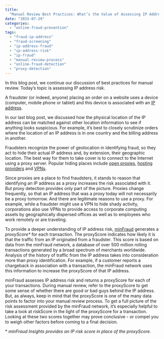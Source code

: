 ```yaml
---
title:
  "Manual Review Best Practices: What’s the Value of Assessing IP Address Risk?"
date: "2015-07-29"
categories:
  - "online-fraud-prevention"
tags:
  - "fraud-ip-address"
  - "fraud-screening"
  - "ip-address-fraud"
  - "ip-address-risk"
  - "ip-fraud"
  - "manual-review-process"
  - "online-fraud-detection"
  - "proxy-detection"
---
```


In this blog post, we continue our discussion of best practices for manual
review. Today’s topic is assessing IP address risk.

A fraudster (or indeed, anyone) placing an order on a website uses a device
(computer, mobile phone or tablet) and this device is associated with an
[IP address](https://en.wikipedia.org/wiki/IP_address).

In our last blog post, we discussed how the physical location of the IP address
can be matched against other location information to see if anything looks
suspicious. For example, it’s best to closely scrutinize orders where the
location of an IP address is in one country and the billing address in another.

Fraudsters recognize the power of geolocation in identifying fraud, so they act
to hide their actual IP address and, by extension, their geographic location.
The best way for them to take cover is to connect to the Internet using a proxy
server. Popular hiding places include
[open proxies](https://en.wikipedia.org/wiki/Open_proxy),
[hosting providers](https://www.spamhaus.org/news/article/687/how-hosting-providers-can-battle-fraudulent-sign-ups)
and [VPNs](https://en.wikipedia.org/wiki/Virtual_private_network).

Since proxies are a place to find fraudsters, it stands to reason that
identifying an IP address as a proxy increases the risk associated with it. But
proxy detection provides only part of the picture. Proxies change frequently, so
that an IP address that was a proxy today will not necessarily be a proxy
tomorrow. And there are legitimate reasons to use a proxy. For example, while a
fraudster might use a VPN to hide shady activity, corporations also use VPNs to
provide access to corporate computing assets by geographically dispersed offices
as well as to employees who work remotely or are traveling.

To provide a deeper understanding of IP address risk,
[minFraud](https://www.maxmind.com/en/minfraud-services) generates a
_proxyScore\*_ for each transaction. The proxyScore indicates how likely it is
that the traffic from an IP originated from a fraudster. This score is based on
data from the minFraud network, a database of over 500 million rolling
transactions generated by a broad spectrum of merchants worldwide. Analysis of
the history of traffic from the IP address takes into consideration more than
proxy identification. For example, if a customer reports a chargeback in
association with a transaction, the minFraud network uses this information to
increase the proxyScore of that IP address.

minFraud assesses IP address risk and returns a proxyScore for each of your
transactions. During manual review, refer to the proxyScore to get some sense of
whether there are good or bad guys behind the IP address. But, as always, keep
in mind that the proxyScore is one of the many data points to factor into your
manual review process. To get a full picture of the risk assessment provided by
the minFraud network, it’s especially helpful to take a look at riskScore in the
light of the proxyScore for a transaction. Looking at these two scores together
may prove conclusive - or compel you to weigh other factors before coming to a
final decision.

\* _minFraud Insights provides an IP risk score in place of the proxyScore._
